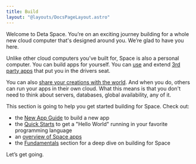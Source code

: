 ```yaml
---
title: Build
layout: "@layouts/DocsPageLayout.astro"
---
```



<BuildCloud/>

Welcome to Deta Space. You’re on an exciting journey building for a whole new cloud computer that's designed around you. We’re glad to have you here.

Unlike other cloud computers you’ve built for, Space is also a personal computer. You can build apps for yourself. You can [use](/docs/en/use) and extend [3rd party apps](/docs/en/use/space-apps/discovery) that put you in the drivers seat.  

You can also [share your creations with the world](/docs/en/publish). And when you do, others can run your apps in their own cloud. 
What this means is that you don't need to think about servers, databases, global availability, any of it. 

This section is going to help you get started building for Space. Check out:
- the [New App Guide](/docs/en/build/new-apps) to build a new app
- the [Quick Starts](/docs/en/build/quick-starts) to get a "Hello World" running in your favorite programming language
- an [overview of Space apps](/docs/en/build/space-apps)
- the [Fundamentals](/docs/en/build/fundamentals/) section for a deep dive on building for Space

Let’s get going.
